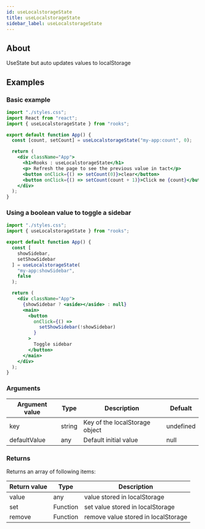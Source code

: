 ```yaml
---
id: useLocalstorageState
title: useLocalstorageState
sidebar_label: useLocalstorageState
---
```


## About

UseState but auto updates values to localStorage

[//]: # "Main"

## Examples

### Basic example

```jsx
import "./styles.css";
import React from "react";
import { useLocalstorageState } from "rooks";

export default function App() {
  const [count, setCount] = useLocalstorageState("my-app:count", 0);

  return (
    <div className="App">
      <h1>Rooks : useLocalstorageState</h1>
      <p> Refresh the page to see the previous value in tact</p>
      <button onClick={() => setCount(0)}>clear</button>
      <button onClick={() => setCount(count + 1)}>Click me {count}</button>
    </div>
  );
}
```

### Using a boolean value to toggle a sidebar

```jsx
import "./styles.css";
import { useLocalstorageState } from "rooks";

export default function App() {
  const [
    showSidebar,
    setShowSidebar
  ] = useLocalstorageState(
    "my-app:showSidebar",
    false
  );

  return (
    <div className="App">
      {showSidebar ? <aside></aside> : null}
      <main>
        <button
          onClick={() =>
            setShowSidebar(!showSidebar)
          }
        >
          Toggle sidebar
        </button>
      </main>
    </div>
  );
}

```


### Arguments

| Argument value | Type   | Description                    | Defualt   |
| -------------- | ------ | ------------------------------ | --------- |
| key            | string | Key of the localStorage object | undefined |
| defaultValue   | any    | Default initial value          | null      |

### Returns

Returns an array of following items:

| Return value | Type     | Description                         |
| ------------ | -------- | ----------------------------------- |
| value        | any      | value stored in localStorage        |
| set          | Function | set value stored in localStorage    |
| remove       | Function | remove value stored in localStorage |


